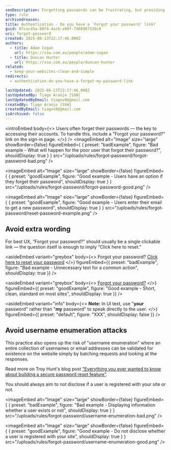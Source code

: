 ```yaml
---
seoDescription: Forgetting passwords can be frustrating, but providing a 'Forgot my password' link on the sign-in page makes it easy to regain access.
type: rule
archivedreason:
title: Authentication - Do you have a 'Forgot your password' link?
guid: 07cac45a-80f4-4acb-a9df-7408987536c0
uri: forgot-password
created: 2025-08-13T22:17:46.000Z
authors:
  - title: Adam Cogan
    url: https://ssw.com.au/people/adam-cogan
  - title: Duncan Hunter
    url: https://ssw.com.au/people/duncan-hunter
related:
  - keep-your-websites-clean-and-simple
redirects:
  - authentication-do-you-have-a-forgot-my-password-link

lastUpdated: 2025-08-13T22:17:46.000Z
lastUpdatedBy: Tiago Araújo [SSW]
lastUpdatedByEmail: tiagov8@gmail.com
createdBy: Tiago Araújo [SSW]
createdByEmail: tiagov8@gmail.com
isArchived: false
---
```


<introEmbed
  body={<>
Users often forget their passwords — the key to accessing their accounts. To handle this, include a "Forgot your password?" link on the sign-in page.
  </>}
/>
<imageEmbed
  alt="Image"
  size="large"
  showBorder={false}
  figureEmbed={ {
    preset: "badExample",
    figure: "Bad example - What will happen for the poor user that forgot their password?",
    shouldDisplay: true
  } }
  src="/uploads/rules/forgot-password/forgot-password-bad.png"
/>

<imageEmbed
  alt="Image"
  size="large"
  showBorder={false}
  figureEmbed={ {
    preset: "goodExample",
    figure: "Good example - Users have an option if they forget their password",
    shouldDisplay: true
  } }
  src="/uploads/rules/forgot-password/forgot-password-good.png"
/>

<imageEmbed
  alt="Image"
  size="large"
  showBorder={false}
  figureEmbed={ {
    preset: "goodExample",
    figure: "Good example - Users enter their email to get a new password",
    shouldDisplay: true
  } }
  src="/uploads/rules/forgot-password/reset-password-example.png"
/>

## Avoid extra wording

For best UX, “Forgot your password?” should usually be a single clickable link — the question itself is enough to imply “Click here to reset.”

<asideEmbed
  variant="greybox"
  body={<>
    Forgot your password? [Click here to reset your password](#)
  </>}
  figureEmbed={{
    preset: "badExample",
    figure: "Bad example - Unnecessary text for a common action",
    shouldDisplay: true
  }}
/>

<asideEmbed
  variant="greybox"
  body={<>
    [Forgot your password?](#)
  </>}
  figureEmbed={{
    preset: "goodExample",
    figure: "Good example - Short, clean, standard on most sites",
    shouldDisplay: true
  }}
/>

<asideEmbed
  variant="info"
  body={<>
    **Note:** In UI text, use "**your** password" rather than "**my** password" to speak directly to the user.
  </>}
  figureEmbed={{
    preset: "default",
    figure: "XXX",
    shouldDisplay: false
  }}
/>

## Avoid username enumeration attacks

This practice also opens up the risk of "username enumeration" where an entire collection of usernames or email addresses can be validated for existence on the website simply by batching requests and looking at the responses.

Read more on Troy Hunt's blog post ["Everything you ever wanted to know about building a secure password reset feature"](http://www.troyhunt.com/2012/05/everything-you-ever-wanted-to-know.html).

You should always aim to not disclose if a user is registered with your site or not.

<imageEmbed
  alt="Image"
  size="large"
  showBorder={false}
  figureEmbed={ {
    preset: "badExample",
    figure: "Bad example - Displaying information whether a user exists or not",
    shouldDisplay: true
  } }
  src="/uploads/rules/forgot-password/username-enumeration-bad.png"
/>

<imageEmbed
  alt="Image"
  size="large"
  showBorder={false}
  figureEmbed={ {
    preset: "goodExample",
    figure: "Good example - Do not disclose whether a user is registered with your site",
    shouldDisplay: true
  } }
  src="/uploads/rules/forgot-password/username-enumeration-good.png"
/>
